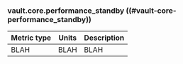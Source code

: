 ### vault.core.performance_standby ((#vault-core-performance_standby))

Metric type | Units | Description
----------- | ----- | -----------
BLAH     | BLAH    | BLAH